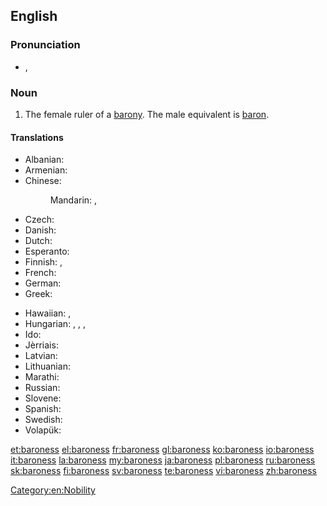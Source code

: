 ==English==

===Pronunciation===
* {{a|UK}} {{IPA|/ˌbæ.ɹəˈnɛs/}}, {{X-SAMPA|/"b{.r\@%nEs/}}

===Noun===
{{en-noun|es}}

# The female ruler of a [[barony]]. The male equivalent is [[baron]].

====Translations====
{{trans-top|female ruler of a barony}}
* Albanian: {{t+|sq|baroneshë|f}}
* Armenian: {{t-|hy|բարոնուհի|tr=baronuhi|sc=Armn}}
* Chinese:
*: Mandarin: {{t|cmn|男爵夫人|tr=nánjué fūrén|sc=Hani}}, {{t|cmn|女性男爵|tr=nǚxìng nánjué|sc=Hani}}
* Czech: {{t-|cs|baronka|f}}
* Danish: {{t-|da|baronesse}}
* Dutch: {{t+|nl|barones|f}}
* Esperanto: {{t-|eo|baronino}}
* Finnish: {{t-|fi|vapaaherratar}}, {{t-|fi|paronitar}}
* French: {{t+|fr|baronne|f}}
* German: {{t-|de|Baroness|f}}
* Greek: {{t+|el|βαρόνη|f|tr=varóni}}
{{trans-mid}}
* Hawaiian: {{tø|haw|pālona wahine}}, {{tø|haw|barona wahine}}
* Hungarian: {{t-|hu|bárónő}}, {{t-|hu|báróné}}, {{t-|hu|baronesz}}, {{t-|hu|bárókisasszony}}
* Ido: {{t+|io|baronino}}
* Jèrriais: {{tø|roa-jer|bâronne|f}}
* Latvian: {{t-|lv|baronese}}
* Lithuanian: {{t+|lt|baronienė|f}}
* Marathi: {{t-|mr|बॅरनेस|f|tr=bǎranesa|sc=Deva}}
* Russian: {{t+|ru|баронесса|f|tr=baronéssa}}
* Slovene: {{t-|sl|baronica|f}}
* Spanish: {{t-|es|baronesa|f}}
* Swedish: {{t-|sv|baronessa|c}}
* Volapük: {{t+|vo|jibaonan}}
{{trans-bottom}}

[[Category:en:Nobility]]

[[et:baroness]]
[[el:baroness]]
[[fr:baroness]]
[[gl:baroness]]
[[ko:baroness]]
[[io:baroness]]
[[it:baroness]]
[[la:baroness]]
[[my:baroness]]
[[ja:baroness]]
[[pl:baroness]]
[[ru:baroness]]
[[sk:baroness]]
[[fi:baroness]]
[[sv:baroness]]
[[te:baroness]]
[[vi:baroness]]
[[zh:baroness]]